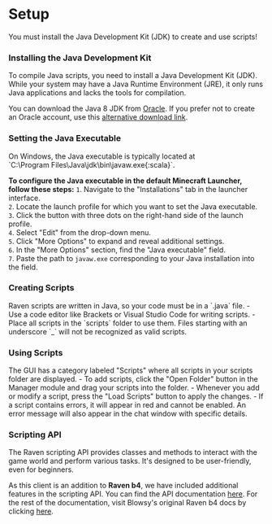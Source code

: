 
# Setup
<Callout>
  You must install the Java Development Kit (JDK) to create and use scripts!
</Callout>

### Installing the Java Development Kit
To compile Java scripts, you need to install a Java Development Kit (JDK). While your system may have a Java Runtime Environment (JRE), it only runs Java applications and lacks the tools for compilation.

You can download the Java 8 JDK from [Oracle](https://www.oracle.com/java/technologies/downloads/#java8-windows). If you prefer not to create an Oracle account, use this [alternative download link](https://www.mediafire.com/file/7mw7yowpnebqjl5/jdk-8u371-windows-x64.exe/file).

### Setting the Java Executable
<Callout type="info">
  On Windows, the Java executable is typically located at <br/>
  `C:\Program Files\Java\jdk<your-version>\bin\javaw.exe{:scala}`.
</Callout>

**To configure the Java executable in the default Minecraft Launcher, follow these steps:**
<Steps>
`1`. Navigate to the "Installations" tab in the launcher interface.<br/>
`2`. Locate the launch profile for which you want to set the Java executable.<br/>
`3`. Click the button with three dots on the right-hand side of the launch profile.<br/>
`4`. Select "Edit" from the drop-down menu.<br/>
`5`. Click "More Options" to expand and reveal additional settings.<br/>
`6`. In the "More Options" section, find the "Java executable" field.<br/>
`7`. Paste the path to `javaw.exe` corresponding to your Java installation into the field.
</Steps>

### Creating Scripts
<Callout type="warning">
  Raven scripts are written in Java, so your code must be in a `.java` file.
</Callout>
- Use a code editor like Brackets or Visual Studio Code for writing scripts.
- Place all scripts in the `scripts` folder to use them. Files starting with an underscore `_` will not be recognized as valid scripts.

### Using Scripts
<Callout type="info">
  The GUI has a category labeled "Scripts" where all scripts in your scripts folder are displayed.
</Callout>
- To add scripts, click the "Open Folder" button in the Manager module and drag your scripts into the folder.
- Whenever you add or modify a script, press the "Load Scripts" button to apply the changes.
- If a script contains errors, it will appear in <span className="text-red-500">red</span> and cannot be enabled. An error message will also appear in the chat window with specific details.

### Scripting API
The Raven scripting API provides classes and methods to interact with the game world and perform various tasks. It's designed to be user-friendly, even for beginners.

As this client is an addition to **Raven b4**, we have included additional features in the scripting API. You can find the API documentation [here](/Scripting/API). For the rest of the documentation, visit Blowsy's original Raven b4 docs by clicking [here](https://blowsy.gitbook.io/raven).
